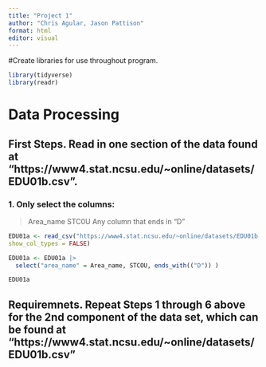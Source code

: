```yaml
---
title: "Project 1"
author: "Chris Agular, Jason Pattison"
format: html
editor: visual
---
```

#Create libraries for use throughout program. 
```r
library(tidyverse)
library(readr)
```


# Data Processing

## First Steps. Read in one section of the data found at "https://www4.stat.ncsu.edu/~online/datasets/EDU01b.csv".

### 1. Only select the columns: 
> Area_name
> STC0U
> Any column that ends in "D"

```r
EDU01a <- read_csv("https://www4.stat.ncsu.edu/~online/datasets/EDU01b.csv",
show_col_types = FALSE)

EDU01a <- EDU01a |>
  select("area_name" = Area_name, STCOU, ends_with(("D")) )

EDU01a
```

## Requiremnets. Repeat Steps 1 through 6 above for the 2nd component of the data set, which can be found at "https://www4.stat.ncsu.edu/~online/datasets/EDU01b.csv"
```r

```


